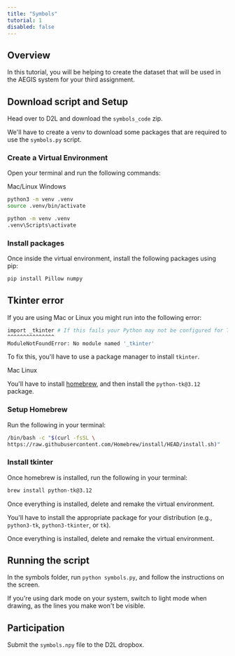 ```yaml
---
title: "Symbols"
tutorial: 1
disabled: false
---
```


## Overview

In this tutorial, you will be helping to create the dataset that will be used in the AEGIS
system for your third assignment.

## Download script and Setup

Head over to D2L and download the `symbols_code` zip.

We'll have to create a venv to download some packages that are required to use the `symbols.py` script.

<Steps>

### Create a Virtual Environment

Open your terminal and run the following commands:

<Tabs defaultValue="mac/linux">

<TabsList>

<TabsTrigger value="mac/linux">Mac/Linux</TabsTrigger>
<TabsTrigger value="windows">Windows</TabsTrigger>

</TabsList>

<TabsContent value="mac/linux">

```bash
python3 -m venv .venv 
source .venv/bin/activate
```

</TabsContent>

<TabsContent value="windows">

```bash
python -m venv .venv 
.venv\Scripts\activate
```

</TabsContent>

</Tabs>

### Install packages

Once inside the virtual environment, install the following packages using pip:

```bash
pip install Pillow numpy 
```

</Steps>

## Tkinter error

If you are using Mac or Linux you might run into the following error:

```bash
import _tkinter # If this fails your Python may not be configured for Tk
^^^^^^^^^^^^^^^
ModuleNotFoundError: No module named '_tkinter'
```

To fix this, you'll have to use a package manager to install `tkinter`.

<Tabs defaultValue="mac">

<TabsList>

<TabsTrigger value="mac">Mac</TabsTrigger>
<TabsTrigger value="linux">Linux</TabsTrigger>

</TabsList>

<TabsContent value="mac">

You'll have to install [homebrew](https://brew.sh/), and then install the `python-tk@3.12` package.

<Steps>

### Setup Homebrew

Run the following in your terminal:

```bash
/bin/bash -c "$(curl -fsSL \
https://raw.githubusercontent.com/Homebrew/install/HEAD/install.sh)"
```

### Install tkinter

Once homebrew is installed, run the following in your terminal:

```bash
brew install python-tk@3.12
```

</Steps>

Once everything is installed, delete and remake the virtual environment.

</TabsContent>

<TabsContent value="linux">

You'll have to install the appropriate package for your distribution 
(e.g., `python3-tk`, `python3-tkinter`, or `tk`).

Once everything is installed, delete and remake the virtual environment.

</TabsContent>

</Tabs>

## Running the script

In the symbols folder, run `python symbols.py`, and follow the instructions on the screen.

<Admonition title="Mac Dark Mode" variant="info">

If you're using dark mode on your system, switch to light mode when drawing,
as the lines you make won't be visible.

</Admonition>

## Participation

Submit the `symbols.npy` file to the D2L dropbox.
